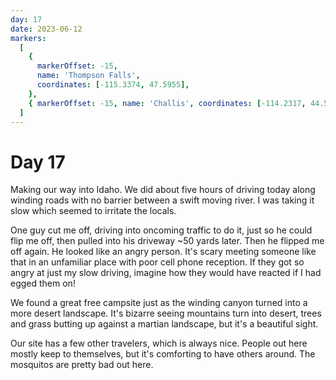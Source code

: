```yaml
---
day: 17
date: 2023-06-12
markers:
  [
    {
      markerOffset: -15,
      name: 'Thompson Falls',
      coordinates: [-115.3374, 47.5955],
    },
    { markerOffset: -15, name: 'Challis', coordinates: [-114.2317, 44.5046] },
  ]
---
```


# Day 17

Making our way into Idaho. We did about five hours of driving today along winding roads with no barrier between a swift moving river. I was taking it slow which seemed to irritate the locals.

One guy cut me off, driving into oncoming traffic to do it, just so he could flip me off, then pulled into his driveway ~50 yards later. Then he flipped me off again. He looked like an angry person. It's scary meeting someone like that in an unfamiliar place with poor cell phone reception. If they got so angry at just my slow driving, imagine how they would have reacted if I had egged them on!

We found a great free campsite just as the winding canyon turned into a more desert landscape. It's bizarre seeing mountains turn into desert, trees and grass butting up against a martian landscape, but it's a beautiful sight.

Our site has a few other travelers, which is always nice. People out here mostly keep to themselves, but it's comforting to have others around. The mosquitos are pretty bad out here.
